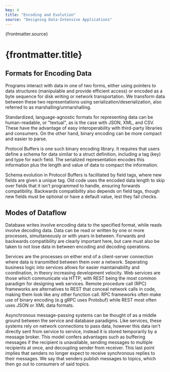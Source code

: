 ```yaml
---
key: 4
title: "Encoding and Evolution"
source: "Designing Data-Intensive Applications"
---
```


{frontmatter.source}
# {frontmatter.title}

## Formats for Encoding Data

Programs interact with data in one of two forms, either using pointers to data
structures (manipulable and provide efficient access) or encoded as a byte
sequence for disk writing or network transportation. We transform data between
these two representations using serialization/deserialization, also referred to
as marshalling/unmarshalling.

Standardized, language-agnostic formats for representing data can be
human-readable, or "textual", as is the case with JSON, XML, and CSV. These have
the advantage of easy interoperability with third-party libraries and consumers.
On the other hand, binary encoding can be more compact and easier to parse.

Protocol Buffers is one such binary encoding library. It requires that users
define a schema for data similar to a struct definition, including a tag (key)
and type for each field. The serialized representation encodes this information
plus the length and value of data to compact the information.

Schema evolution in Protocol Buffers is facilitated by field tags, where new
fields are given a unique tag. Old code uses the encoded data length to skip
over fields that it isn't programmed to handle, ensuring forwards compatibility.
Backwards compatibility also depends on field tags, though new fields must be
optional or have a default value, lest they fail checks.

## Modes of Dataflow

Database writes involve encoding data to the specified format, while reads
involve decoding data. Data can be read or written by one or more processes, 
simultaneously or with years in between. Forwards and backwards compatibility
are clearly important here, but care must also be taken to not lose data in
between encoding and decoding operations.

Services are the processes on either end of a client-server connection where
data is transmitted between them over a network. Seperating business logic into
services allows for easier maintainability and coordination, in theory
increasing development velocity. Web services are those which communicate via
HTTP, with REST being the most common paradigm for designing web services.
Remote procedure call (RPC) frameworks are alternatives to REST that conceal
network calls in code, making them look like any other function call. RPC
frameworks often make use of binary encoding (e.g gRPC uses Protobuf) while REST
most often uses JSON or XML data formats.

Asynchronous message-passing systems can be thought of as a middle ground 
between the service and database paradigms. Like services, these systems rely on
network connections to pass data, however this data isn't directly sent from
service to service, instead it is stored temporarily by a message broker. This
model confers advantages such as buffering messages if the recipient is
unavailable, sending messages to multiple recipients at once, and decoupling
sender from receiver. This last point implies that senders no longer expect to
receive synchronous replies to their messages. We say that senders publish
messages to topics, which then go out to consumers of said topics.
